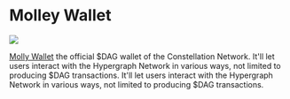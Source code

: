 
# Molley Wallet

<p style={{"text-align": "center"}}>
   <img src="/img/showcase/mollywallet.png"></img><br/>
</p>

[Molly Wallet](https://github.com/grvlle/constellation_wallet/) the official $DAG wallet of the Constellation Network. It'll let users interact with the Hypergraph Network in various ways, not limited to producing $DAG transactions. It'll let users interact with the Hypergraph Network in various ways, not limited to producing $DAG transactions.

